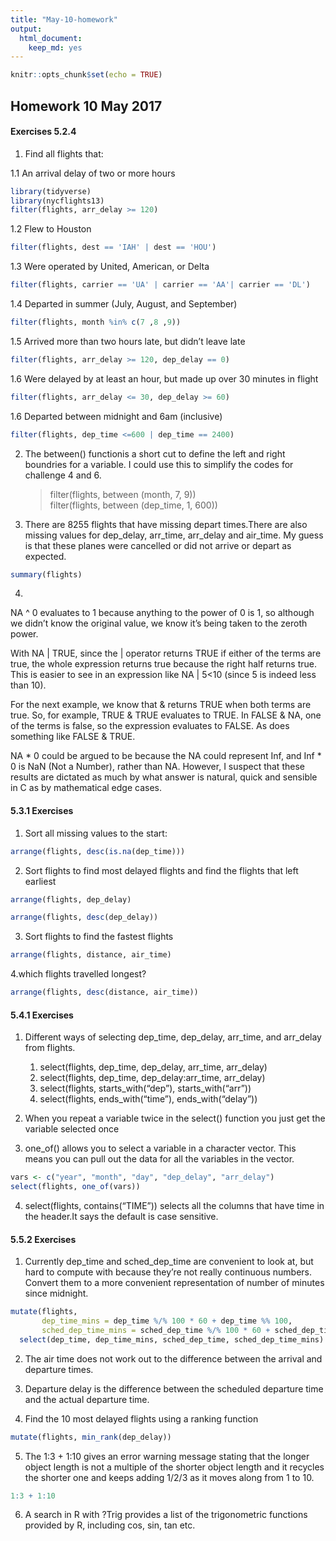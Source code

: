 ```yaml
---
title: "May-10-homework"
output: 
  html_document: 
    keep_md: yes
---
```


```r
knitr::opts_chunk$set(echo = TRUE)
```

## Homework 10 May 2017

#### Exercises 5.2.4

1. Find all flights that:

1.1 An arrival delay of two or more hours

```r
library(tidyverse)
library(nycflights13)
filter(flights, arr_delay >= 120)
```

1.2 Flew to Houston
```r
filter(flights, dest == 'IAH' | dest == 'HOU')
```

1.3 Were operated by United, American, or Delta
```r
filter(flights, carrier == 'UA' | carrier == 'AA'| carrier == 'DL')
```

1.4 Departed in summer (July, August, and September)
```r
filter(flights, month %in% c(7 ,8 ,9))
```

1.5 Arrived more than two hours late, but didn’t leave late
```r
filter(flights, arr_delay >= 120, dep_delay == 0)
```

1.6 Were delayed by at least an hour, but made up over 30 minutes in flight
```r
filter(flights, arr_delay <= 30, dep_delay >= 60)
```

1.6 Departed between midnight and 6am (inclusive)
```r
filter(flights, dep_time <=600 | dep_time == 2400)
```

2. The between() functionis a short cut to define the left and right boundries for a variable. I could use this to simplify the codes for challenge 4 and 6.

   > filter(flights, between (month, 7, 9))  
   > filter(flights, between (dep_time, 1, 600))

3. There are 8255 flights that have missing depart times.There are also missing values for dep_delay, arr_time, arr_delay and air_time. My guess is that these planes were cancelled or did not arrive or depart as expected.
```r
summary(flights)
```

4. 

NA ^ 0 evaluates to 1 because anything to the power of 0 is 1, so although we didn't know the original value, we know it's being taken to the zeroth power.  

With NA | TRUE, since the | operator returns TRUE if either of the terms are true, the whole expression returns true because the right half returns true. This is easier to see in an expression like NA | 5<10 (since 5 is indeed less than 10).  

For the next example, we know that & returns TRUE when both terms are true. So, for example, TRUE & TRUE evaluates to TRUE. In FALSE & NA, one of the terms is false, so the expression evaluates to FALSE. As does something like FALSE & TRUE.  

NA * 0 could be argued to be because the NA could represent Inf, and Inf * 0 is NaN (Not a Number), rather than NA. However, I suspect that these results are dictated as much by what answer is natural, quick and sensible in C as by mathematical edge cases.

#### 5.3.1 Exercises
1. Sort all missing values to the start:
```r
arrange(flights, desc(is.na(dep_time)))
```

2. Sort flights to find most delayed flights and find the flights that left earliest
```r
arrange(flights, dep_delay)
```

```r
arrange(flights, desc(dep_delay))
```

3. Sort flights to find the fastest flights
```r
arrange(flights, distance, air_time)
```

4.which flights travelled longest?
```r
arrange(flights, desc(distance, air_time))
```


#### 5.4.1 Exercises

1. Different ways of selecting dep_time, dep_delay, arr_time, and arr_delay from flights.
    1. select(flights, dep_time, dep_delay, arr_time, arr_delay)  
    2. select(flights, dep_time, dep_delay:arr_time, arr_delay)  
    3. select(flights, starts_with("dep"), starts_with("arr"))  
    4. select(flights, ends_with("time"), ends_with("delay"))  

2. When you repeat a variable twice in the select() function you just get the variable selected once

3. one_of() allows you to select a variable in a character vector. This means you can pull out the data for all the variables in the vector.
```r
vars <- c("year", "month", "day", "dep_delay", "arr_delay")
select(flights, one_of(vars))
```

4. select(flights, contains("TIME")) selects all the columns that have time in the header.It says the default is case sensitive.

#### 5.5.2 Exercises

1. Currently dep_time and sched_dep_time are convenient to look at, but hard to compute with because they’re not really continuous numbers. Convert them to a more convenient representation of number of minutes since midnight.
```r
mutate(flights,
       dep_time_mins = dep_time %/% 100 * 60 + dep_time %% 100,
       sched_dep_time_mins = sched_dep_time %/% 100 * 60 + sched_dep_time %% 100) %>%
  select(dep_time, dep_time_mins, sched_dep_time, sched_dep_time_mins)
```

2. The air time does not work out to the difference between the arrival and departure times.

3. Departure delay is the difference between the scheduled departure time and the actual departure time.

4. Find the 10 most delayed flights using a ranking function
```r
mutate(flights, min_rank(dep_delay))
```

5. The 1:3 + 1:10 gives an error warning message stating that the longer object length is not a multiple of the shorter object length and it recycles the shorter one and keeps adding 1/2/3 as it moves along from 1 to 10.
```r
1:3 + 1:10
```

6. A search in R with ?Trig provides a list of the trigonometric functions provided by R, including cos, sin, tan etc.

